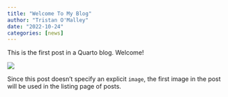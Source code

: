 ```yaml
---
title: "Welcome To My Blog"
author: "Tristan O'Malley"
date: "2022-10-24"
categories: [news]
---
```


This is the first post in a Quarto blog. Welcome!

![](thumbnail.jpg)

Since this post doesn't specify an explicit `image`, the first image in the post will be used in the listing page of posts.
